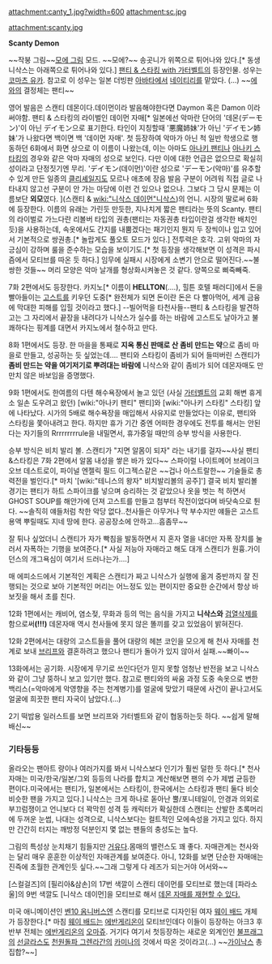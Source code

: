 attachment:canty_1.jpg?width=600
attachment:sc.jpg

attachment:scanty.jpg

'''Scanty Demon'''

~~작붕 그림~~[[모에 그림]] 모드. ~~모에?~~ 송곳니가 위쪽으로 튀어나와 있다.[* 동생 니삭스는 아래쪽으로 튀어나와 있다.]
[[팬티 & 스타킹 with 가터벨트]]의 등장인물. 성우는 [[코마츠 유카]]. 참고로 이 성우는 일본 더빙판 [[아바타]]에서 [[네이티리]]를 맡았다. (...) ~~[[에와]]의 결정체는 팬티~~

영어 발음은 스캔티 데몬이다.데이먼이라 발음해야한다면 Daymon 혹은 Damon 이라 써야함.
팬티 & 스타킹의 라이벌인 데이먼 자매[* 일본에선 악마란 단어의 '데몬(デーモン)'이 아닌 デイモン으로 표기한다. 타인이 지칭할때 '悪魔姉妹'가 아닌 'デイモン姉妹'가 나왔다면 백이면 백 '데이먼 자매'. 첫 등장하여 악마가 아닌 척 일반 학생으로 행동하던 6화에서 화면 상으로 이 이름이 나왔는데, 이는 아마도 [[아나키 팬티]]나 [[아나키 스타킹]]의 경우와 같은 악마 자매의 성으로 보인다. 다만 이에 대한 언급은 없으므로 확실히 성이라고 단정짓기엔 무리. 'デイモン(데이먼)'이란 성으로 'デーモン(악마)'를 유추할 수 있게 만든 일종의 [[클리셰]]일지도 모르나 애초에 장음 발음 구분이 어려워 직접 글로 나타내지 않고선 구분이 안 가는 마당에 이런 건 있으나 없으나. 그보다 그 당시 문제는 이름보단 '''외모'''였다. ](스캔티 & [[wiki:"니삭스 데이먼"니삭스]])의 언니. 시장의 딸로써 6화에 등장한다. 이름의 유래는 가린듯 만듯한, 지나치게 짧은 팬티라는 뜻의 Scanty. 팬티의 라이벌로 가느다란 리볼버 타입의 권총(팬티는 자동권총 타입이란걸 생각한 배치인듯)을 사용하는데, 속옷에서도 간지를 내뿜겠다는 패기인지 뭔지 두 장씩이나 입고 있어서 기본적으로 쌍권총.[* 놀랍게도 풀오토 모드가 있다.] 전투력은 호각. 고위 악마의 자긍심이 강하며 룰을 준수하는 모습을 보이기도.[* 첫 등장을 생각해보면 이 성격은 파시즘에서 모티브를 따온 듯 하다.] 임무에 실패시 시장에게 소변기 안으로 떨어진다.~~불쌍한 것들~~ 머리 모양은 악마 날개를 형상화시켜놓은 것 같다. 양쪽으로 삐죽빼죽.

7화 2편에서도 등장한다. 카지노[* 이름이 '''HELLTON'''(....), 힐튼 호텔 패러디]에서 돈을 빨아들이는 [[고스트]]를 키우던 도중[* 완전체가 되면 돈이란 돈은 다 빨아먹어, 세계 금융에 막대한 피해를 입힐 것이라고 했다.] --빌어먹을 타천사들--팬티 & 스타킹을 발견하고는 그 자리에서 끝장을 내려다가 니삭스가 실수를 하는 바람에 고스트도 날아가고 불쾌하다는 핑계를 대면서 카지노에서 철수하고 만다.

8화 1편에서도 등장. 한 마을을 통째로 '''지옥 통신 판매로 산 좀비 만드는 약'''으로 좀비 마을로 만들고, 성공하는 듯 싶었는데.... 팬티와 스타킹이 좀비가 되어 들떠버린 스캔티가 '''좀비 만드는 약을 여기저기로 뿌려대는 바람에''' 니삭스와 같이 좀비가 되어 데몬자매도 만만치 않은 바보임을 증명했다.

9화 1편에서도 한여름의 다텐 해수욕장에서 놀고 있던 (사실 [[가터벨트]]의 교회 해변 휴게소 일손 도우려고 왔던) [wiki:"아나키 팬티" 팬티]와 [wiki:"아나키 스타킹" 스타킹] 앞에 나타났다.
시가의 5배로 해수욕장을 매입해서 사유지로 만들었다는 이유로, 팬티와 스타킹을 쫓아내려고 한다.
하지만 휴가 기간 중엔 어떠한 경우에도 전투를 해서는 안된다는 자기들의 Rrrrrrrrrule을 내밀면서, 휴가중일 때만의 승부 방식을 사용한다.

승부 방식은 비치 발리 볼. 스캔티가 "지면 알몸이 되자" 라는 내기를 걸자~~사실 팬티&스타킹은 7화 2편에서 알몸 내성을 쌓은 바가 있다~~ 스파이럴 나이트메어 브레이크 오브 데스트로이, 파이널 엔젤릭 필드 이그젝스같은 ~~겁나 아스트랄한~~ 기술들로 총력전을 벌인다.[* 마치 '[wiki:"테니스의 왕자" 비치발리볼의 공주]'] 결국 비치 발리볼 경기는 팬티가 하트 스파이크를 넣으며 승리하는 것 같았으나 옷을 벗는 척 하면서 GHOST SOUP를 해안가에 던져 고스트를 만들고 첨부터 작전이었다며 바닷속으로 튄다. ~~솔직히 얘들처럼 착한 악당 없다..천사들은 아무거나 막 부수지만 얘들은 고스트용액 뿌릴때도 지네 땅에 한다. 공공장소에 안하고...흠좀무~~

잘 튀나 싶었더니 스캔티가 자가 빡침을 발동하면서 지 혼자 열을 내더만 자폭 장치를 눌러서 자폭하는 기행을 보여준다.[* 사실 저능아 자매라고 해도 대개 스캔티가 원흉.가이던스의 개그욕심이 여기서 드러나는가....]

매 에피소드에서 기본적인 계획은 스캔티가 짜고 니삭스가 실행에 옮겨 중반까지 잘 진행되는 것으로 보아 기본적인 머리는 어느정도 있는 편이지만 중요한 순간에서 항상 바보짓을 해서 초를 친다.


12화 1편에서는 캐비어, 염소젖, 무화과 등의 먹는 음식을 가지고 '''니삭스와''' [[검열삭제]]를 함으로써'''(!!!)''' 데몬자매 역시 천사들에 못지 않은 똘끼를 갖고 있었음이 밝혀진다.

12화 2편에서는 대량의 고스트들을 풀어 대량의 헤븐 코인을 모으게 해 천사 자매를 천계로 보내 [[브리프]]와 결혼하려고 했으나 팬티가 돌아가 있지 않아서 실패.~~빠이~~

13화에서는 공기화. 시장에게 무기로 쓰인다던가 믿지 못할 엄청난 반전을 보고 니삭스와 같이 그냥 뚱하니 보고 있기만 했다. 참고로 팬티와의 싸움 과정 도중 속옷으로 변한 백리스(=악마에게 악영향을 주는 천계병기)를 얼굴에 맞았기 때문에 사건이 끝나고서도 얼굴에 희끗한 팬티 자국이 남았다.(...)

2기 떡밥용 일러스트를 보면 브리프와 가터벨트와 같이 협동하는듯 하다. ~~쉽게 말해 배신~~

=== 기타등등 ===
올라오는 팬아트 량이나 여러가지를 봐서 니삭스보다 인기가 훨씬 덜한 듯 하다.[* 천사자매는 미국/한국/일본/그외 등등의 나라를 합치고 계산해보면 팬의 수가 제법 균등한 편이다.미국에서는 팬티가, 일본에서는 스타킹이, 한국에서는 스타킹과 팬티 둘다 비슷비슷한 팬을 가지고 있다.] 니삭스는 크게 하나로 돋아난 뿔/포니테일이, 안경과 의외로 부끄럼쟁이고 언니보다 더 꽉막힌 성격 등 캐릭터가 확실한데 스캔티는 산발한 초록머리에 두꺼운 눈썹, 나대는 성격으로, 니삭스보다는 컬트적인 모에속성을 가지고 있다. 하지만 간간히 터지는 깨방정 덕분인지 몇 없는 팬들의 충성도는 높다.

그림의 특성상 눈치채기 힘들지만 [[거유]]다.몸매의 밸런스도 꽤 좋다. 자매관계는 천사와는 달리 매우 훈훈한 이상적인 자매관계를 보여준다. 아니, 12화를 보면 단순한 자매애는 진즉에 초월한 관계인듯 싶다.~~그래 그렇게 다 레즈가 되는거야 어서와~~

[스컬걸즈]의 [필리아&삼손]의 17번 색깔이 스캔티 데이먼를 모티브로 했는데 [파라소울]의 9번 색깔도 [니삭스 데이먼]을 모티브로 해서 [http://blog.naver.com/PostView.nhn?blogId=zi1919&logNo=70167811595&categoryNo=52&parentCategoryNo=0&viewDate=&currentPage=1&postListTopCurrentPage=1&userTopListOpen=true&userTopListCount=30&userTopListManageOpen=false&userTopListCurrentPage=1 데몬 자매를 재현할 수 있다.]

미국 애니메이션인 [[벤10 옴니버스]]엔 스캔티를 모티브로 디자인된 여자 [[웨이 배드]] 개체가 등장한다.[* 마침 [[웨이 배드]]는 [[에반게리온]]이 모티브인데다 이들이 등장하는 아크3 후반부 전체는 [[에반게리온]]의 [[오마쥬]]. 거기다 여기서 첫등장하는 새로운 외계인인 [[불프래그]]의 [[선글라스]]도 [[천원돌파 그렌라간]]의 [[카미나]]의 것에서 따온 것이라고(...) ~~[[가이낙스]] 총집합?~~]
